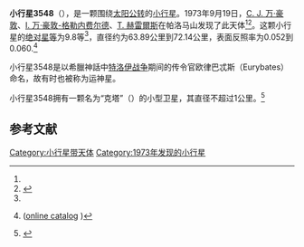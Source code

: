 {{Infobox planet
| bgcolour = #FFFFC0
| name = 3548 欧律巴忒斯 
| symbol = 
| image = 
| caption = 
| discovery = yes
| discovery_ref = 
| discoverer = [[C._J._万·豪敦|C. J. 万·豪敦]]、[[I._万·豪敦-格勒内费尔德|I. 万·豪敦-格勒内费尔德]]、[[T._赫雷爾斯|T. 赫雷爾斯]]
| discovery_site = [[帕洛马山|帕洛马山]] 
| discovered = 1973年9月19日
| designations = yes
| mp_name = 
| named_after = {{le|欧律巴忒斯|Eurybates}}
| alt_names = 1973 SO/ 1954 CB / 1957 JX / 1978 EE5 / 1985 TZ
| mp_category = [[特洛伊小行星|特洛伊小行星]]
| orbit_ref = <ref name="a">[http://ssd.jpl.nasa.gov/sbdb.cgi?sstr=3548 3548 Eurybates] {{Wayback|url=http://ssd.jpl.nasa.gov/sbdb.cgi?sstr=3548 |date=20201126062101 }}，小行星數據庫瀏覽器（JPL Small-Body Database Browser）－[[美国国家航空航天局|美国国家航空航天局]]喷气推进实验室</ref>
| epoch = 2456400.5 (2013年4月18日更新)
| aphelion = {{convert|5.649422059296967|AU|km|3|abbr=on|lk=out}}
| perihelion = {{convert|4.708652278216328|AU|km|3|abbr=on}}
| semimajor = {{convert|5.179037168756648|AU|km|3|abbr=on}}
| eccentricity = 0.090824776
| period = 4304.988232 [[日|日]]<br />11.79[[儒略年|儒略年]]
| avg_speed = 
| inclination = 8.071160951594683
| asc_node = 43.55573181633191
| mean_anomaly = 
| arg_peri = 27.48090391140234
| satellites = 
| physical_characteristics = yes
| dimensions = 
| mass = 
| density = 
| surface_grav = 
| escape_velocity = 
| sidereal_day = 
| axial_tilt = 
| pole_ecliptic_lat = 
| pole_ecliptic_lon = 
| albedo = 
| temperatures= 
| temp_name1 = 
| mean_temp_1 = 
| max_temp_1 = 
| temp_name2 = 
| max_temp_2 = 
| spectral_type = 
| abs_magnitude = 9.8
}}

'''小行星3548'''（{{lang-en|3548 Eurybates}}），是一颗围绕[[太阳|太阳]][[公转|公转]]的[[小行星|小行星]]。1973年9月19日，[[C._J._万·豪敦|C. J. 万·豪敦]]、[[I._万·豪敦-格勒内费尔德|I. 万·豪敦-格勒内费尔德]]、[[T._赫雷爾斯|T. 赫雷爾斯]]在帕洛马山发现了此天体<ref name="a" /><ref>{{cite news|title=小行星列表|url=http://cfa-www.harvard.edu/iau/lists/NumberedMPs.txt|accessdate=2013-07-08|newspaper=哈佛大学|archive-date=2008-05-17|archive-url=https://web.archive.org/web/20080517010638/http://cfa-www.harvard.edu/iau/lists/NumberedMPs.txt|dead-url=no}}</ref>。这颗小行星的[[绝对星等|绝对星等]]为9.8等<ref name="a" />，直径约为63.89公里到72.14公里，表面反照率为0.052到0.060.<ref name="Grav-2012">{{cite journal
  |first1     = T. |last1 = Grav
  |first2     = A. K. |last2 = Mainzer
  |first3     = J. M. |last3 = Bauer
  |first4     = J. R. |last4 = Masiero
  |first5     = C. R. |last5 = Nugent
  |date       = November 2012
  |title      = WISE/NEOWISE Observations of the Jovian Trojan Population: Taxonomy
  |journal    = The Astrophysical Journal
  |volume     = 759
  |issue      = 1
  |page       = 10
  |bibcode    = 2012ApJ...759...49G
  |doi        = 10.1088/0004-637X/759/1/49
  |arxiv      = 1209.1549
  }} ([http://vizier.cfa.harvard.edu/viz-bin/VizieR-6?-source=J/ApJ/759/49/table1&MPC=03548 online catalog] {{Wayback|url=http://vizier.cfa.harvard.edu/viz-bin/VizieR-6?-source=J%2FApJ%2F759%2F49%2Ftable1&MPC=03548 |date=20210604193204 }})</ref>

小行星3548是以希臘神話中[[特洛伊战争|特洛伊战争]]期间的传令官欧律巴忒斯（Eurybates）命名，故有时也被称为运神星。

小行星3548拥有一颗名为“克塔”（{{lang-en|Queta}}）的小型卫星，其直径不超过1公里。<ref name="MPEC-2020-A113">{{cite web
 |title        = MPEC 2020-A113 : S/2018 (3548) 1
 |url          = https://minorplanetcenter.net/mpec/K20/K20AB3.html
 |work         = Minor Planet Electronic Circular
 |publisher    = [[Minor_Planet_Center|Minor Planet Center]]
 |date         = 10 January 2020
 |access-date  = 10 January 2020
 |archive-date = 2021-10-29
 |archive-url  = https://web.archive.org/web/20211029172553/https://minorplanetcenter.net/mpec/K20/K20AB3.html
}}</ref>

==参考文献==
{{reflist}}
{{Minor Planet Number|[[小行星3547|小行星3547]]|[[小行星3549|小行星3549]]}}

{{小天体}}

[[Category:小行星带天体|Category:小行星带天体]]
[[Category:1973年发现的小行星|Category:1973年发现的小行星]]

{{asteroid-stub}}